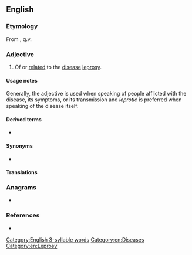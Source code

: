 ==English==

===Etymology===
From {{suffix|en|leprosy|otic}}, q.v.

===Adjective===
{{en-adj}}

# {{lb|en|medicine}} Of or [[related]] to the [[disease]] [[leprosy]].

====Usage notes====
Generally, the adjective {{m|en|leprous}} is used when speaking of people afflicted with the disease, its symptoms, or its transmission and ''leprotic'' is preferred when speaking of the disease itself.

====Derived terms====
* {{l|en|antileprotic}}

====Synonyms====
* {{l|en|lepromatic}} {{q|particularly with regard to lesions}}

====Translations====
{{trans-see|leprous}}

===Anagrams===
* {{anagrams|en|a=ceiloprt|periclot|petrolic|plerotic}}

===References===
* {{R:Merriam-Webster Online|leprosy}}

[[Category:English 3-syllable words]]
[[Category:en:Diseases]]
[[Category:en:Leprosy]]